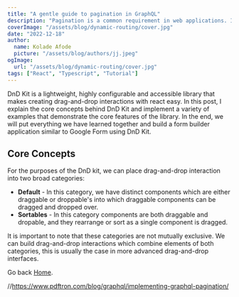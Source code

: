 ```yaml
---
title: "A gentle guide to pagination in GraphQL"
description: "Pagination is a common requirement in web applications. In this post, we will learn how to implement pagination in GraphQL."
coverImage: "/assets/blog/dynamic-routing/cover.jpg"
date: "2022-12-18"
author:
  name: Kolade Afode
  picture: "/assets/blog/authors/jj.jpeg"
ogImage:
  url: "/assets/blog/dynamic-routing/cover.jpg"
tags: ["React", "Typescript", "Tutorial"]
---
```


DnD Kit is a lightweight, highly configurable and accessible library that makes creating drag-and-drop interactions with react easy. In this post, I explain the core concepts behind DnD Kit and implement a variety of examples that demonstrate the core features of the library. In the end, we will put everything we have learned together and build a form builder application similar to Google Form using DnD Kit.

## Core Concepts

For the purposes of the DnD kit, we can place drag-and-drop interaction into two broad categories:

- **Default** - In this category, we have distinct components which are either draggable or droppable's into which draggable components can be dragged and dropped over.
- **Sortables** - In this category components are both draggable and dropable, and they rearrange or sort as a single component is dragged.

It is important to note that these categories are not mutually exclusive. We can build drag-and-drop interactions which combine elements of both categories, this is usually the case in more advanced drag-and-drop interfaces.

Go back [Home](/).

//https://www.pdftron.com/blog/graphql/implementing-graphql-pagination/
